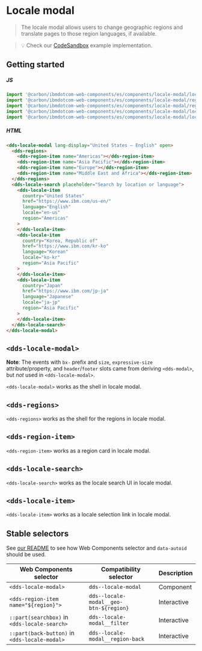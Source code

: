
# Locale modal

> The locale modal allows users to change geographic regions and translate pages
> to those region languages, if available.

<Preview withToolbar>
  <Story id="components-locale-modal--default" height="600px" />
</Preview>

> 💡 Check our
> [CodeSandbox](https://githubbox.com/carbon-design-system/ibm-dotcom-library/tree/master/packages/web-components/examples/codesandbox/components/locale-modal)
> example implementation.

## Getting started

##### JS

```javascript
import '@carbon/ibmdotcom-web-components/es/components/locale-modal/locale-modal';
import '@carbon/ibmdotcom-web-components/es/components/locale-modal/regions';
import '@carbon/ibmdotcom-web-components/es/components/locale-modal/region-item';
import '@carbon/ibmdotcom-web-components/es/components/locale-modal/locale-search';
import '@carbon/ibmdotcom-web-components/es/components/locale-modal/locale-item';
```

##### HTML

```html
<dds-locale-modal lang-display="United States — English" open>
  <dds-regions>
    <dds-region-item name="Americas"></dds-region-item>
    <dds-region-item name="Asia Pacific"></dds-region-item>
    <dds-region-item name="Europe"></dds-region-item>
    <dds-region-item name="Middle East and Africa"></dds-region-item>
  </dds-regions>
  <dds-locale-search placeholder="Search by location or language">
    <dds-locale-item
      country="United States"
      href="https://www.ibm.com/us-en/"
      language="English"
      locale="en-us"
      region="Americas"
    >
    </dds-locale-item>
    <dds-locale-item
      country="Korea, Republic of"
      href="https://www.ibm.com/kr-ko"
      language="Korean"
      locale="ko-kr"
      region="Asia Pacific"
    >
    </dds-locale-item>
    <dds-locale-item
      country="Japan"
      href="https://www.ibm.com/jp-ja"
      language="Japanese"
      locale="ja-jp"
      region="Asia Pacific"
    >
    </dds-locale-item>
  </dds-locale-search>
</dds-locale-modal>
```

## `<dds-locale-modal>`

**Note**: The events with `bx-` prefix and `size`, `expressive-size` attribute/property, and `header`/`footer` slots came from deriving `<dds-modal>`, but _not_ used in `<dds-locale-modal>`.

`<dds-locale-modal>` works as the shell in locale modal.

<Props of="dds-locale-modal" />

## `<dds-regions>`

`<dds-regions>` works as the shell for the regions in locale modal.

## `<dds-region-item>`

`<dds-region-item>` works as a region card in locale modal.

<Props of="dds-region-item" />

## `<dds-locale-search>`

`<dds-locale-search>` works as the locale search UI in locale modal.

<Props of="dds-locale-search" />

## `<dds-locale-item>`

`<dds-locale-item>` works as a locale selection link in locale modal.

<Props of="dds-region-item" />

## Stable selectors

See [our README](https://github.com/carbon-design-system/ibm-dotcom-library/tree/master/packages/web-components#stable-selectors-for-analytics-and-integratione2e-testing-in-web-components) to see how Web Components selector and `data-autoid` should be used.

| Web Components selector                       | Compatibility selector                 | Description |
| --------------------------------------------- | -------------------------------------- | ----------- |
| `<dds-locale-modal>`                          | `dds--locale-modal`                    | Component   |
| `<dds-region-item name="${region}">`          | `dds--locale-modal__geo-btn-${region}` | Interactive |
| `::part(searchbox)` in `<dds-locale-search>`  | `dds--locale-modal__filter`            | Interactive |
| `::part(back-button)` in `<dds-locale-modal>` | `dds--locale-modal__region-back`       | Interactive |

<Description markdown={corsproxy} />
<Description markdown={contributing} />
